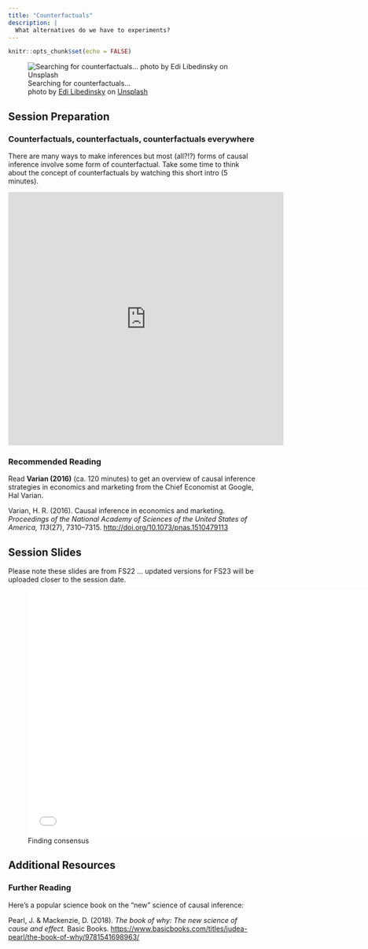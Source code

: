 ```yaml
---
title: "Counterfactuals"
description: |
  What alternatives do we have to experiments?
---
```


```r
knitr::opts_chunk$set(echo = FALSE)
```

![Searching for counterfactuals... <br> <span>photo by <a href="https://unsplash.com/@supernov?utm_source=unsplash&amp;utm_medium=referral&amp;utm_content=creditCopyText">Edi Libedinsky</a> on <a href="https://unsplash.com/s/photos/binoculars?utm_source=unsplash&amp;utm_medium=referral&amp;utm_content=creditCopyText">Unsplash</a></span>](photos/edi-libedinsky-1bhp9zBPHVE-unsplash.jpg)

## Session Preparation

### Counterfactuals, counterfactuals, counterfactuals everywhere

There are many ways to make inferences but most (all?!?) forms of causal inference involve some form of counterfactual. Take some time to think about the concept of counterfactuals by watching this short intro (5 minutes).

<iframe width="560" height="515" src="https://www.youtube.com/embed/5eNhS0oaLHo" frameborder="0" allow="accelerometer; autoplay; clipboard-write; encrypted-media; gyroscope; picture-in-picture; web-share" allowfullscreen></iframe>

### Recommended Reading

Read **Varian (2016)** (ca. 120 minutes) to get an overview of causal inference strategies in economics and marketing from the Chief Economist at Google, Hal Varian. 

Varian, H. R. (2016). Causal inference in economics and marketing. *Proceedings of the National Academy of Sciences of the United States of America, 113*(27), 7310–7315. [http://doi.org/10.1073/pnas.1510479113](https://github.com/matarui/ebdm/raw/main/docs/literature/Varian_2016_PNAS.pdf)

## Session Slides

Please note these slides are from FS22 ... updated versions for FS23 will be uploaded closer to the session date. 

![Finding consensus](presentations/EBDM_session8.pdf){width=700px height=500px}

## Additional Resources

### Further Reading

Here's a popular science book on the "new" science of causal inference: 

Pearl, J. & Mackenzie, D. (2018). *The book of why: The new science of cause and effect.* Basic Books. [https://www.basicbooks.com/titles/judea-pearl/the-book-of-why/9781541698963/](https://www.basicbooks.com/titles/judea-pearl/the-book-of-why/9781541698963/)
